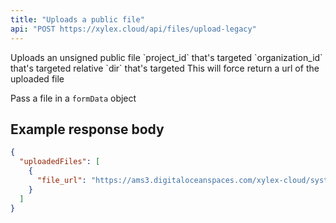 ```yaml
---
title: "Uploads a public file"
api: "POST https://xylex.cloud/api/files/upload-legacy"
---
```


<Card title="Endpoint Description" icon="info" horizontal>
  Uploads an unsigned public file
</Card>

<ParamField query="project_id" type="String" required>
  `project_id` that's targeted
</ParamField>
<ParamField query="organization_id" type="String" required>
  `organization_id` that's targeted
</ParamField>

<ParamField query="dir" type="String" required>
  relative `dir` that's targeted
</ParamField>

<ParamField query="return_url" type="Boolean" required>
  This will force return a url of the uploaded file
</ParamField>

Pass a file in a `formData` object

## Example response body

```json
{
  "uploadedFiles": [
    {
      "file_url": "https://ams3.digitaloceanspaces.com/xylex-cloud/system/integrations/revolut_personal.PNG"
    }
  ]
}
```
